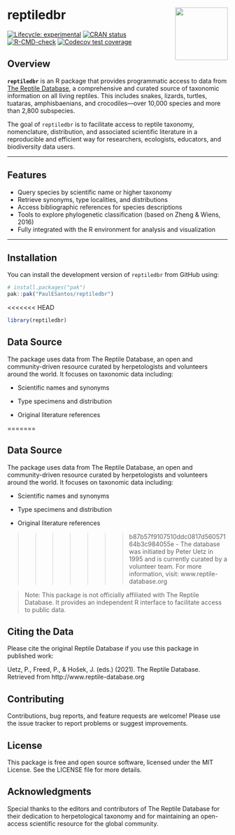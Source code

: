 # reptiledbr <img src="man/figures/logo.png" align="right" width="120"/>

<!-- badges: start -->
[![Lifecycle: experimental](https://img.shields.io/badge/lifecycle-experimental-orange.svg)](https://lifecycle.r-lib.org/articles/stages.html#experimental)
[![CRAN status](https://www.r-pkg.org/badges/version/reptiledbr)](https://CRAN.R-project.org/package=reptiledbr)
[![R-CMD-check](https://github.com/PaulESantos/reptiledbr/actions/workflows/R-CMD-check.yaml/badge.svg)](https://github.com/PaulESantos/reptiledbr/actions/workflows/R-CMD-check.yaml)
[![Codecov test coverage](https://codecov.io/gh/PaulESantos/reptiledbr/graph/badge.svg)](https://app.codecov.io/gh/PaulESantos/reptiledbr)
<!-- badges: end -->

## Overview

**`reptiledbr`** is an R package that provides programmatic access to data from [The Reptile Database](http://www.reptile-database.org), a comprehensive and curated source of taxonomic information on all living reptiles. This includes snakes, lizards, turtles, tuataras, amphisbaenians, and crocodiles—over 10,000 species and more than 2,800 subspecies.

The goal of `reptiledbr` is to facilitate access to reptile taxonomy, nomenclature, distribution, and associated scientific literature in a reproducible and efficient way for researchers, ecologists, educators, and biodiversity data users.

---

## Features

- Query species by scientific name or higher taxonomy
- Retrieve synonyms, type localities, and distributions
- Access bibliographic references for species descriptions
- Tools to explore phylogenetic classification (based on Zheng & Wiens, 2016)
- Fully integrated with the R environment for analysis and visualization

---

## Installation

You can install the development version of `reptiledbr` from GitHub using:

```r
# install.packages("pak")
pak::pak("PaulESantos/reptiledbr")
```
<<<<<<< HEAD
```r
library(reptiledbr)
```


## Data Source

The package uses data from The Reptile Database, an open and community-driven resource curated by herpetologists and volunteers around the world. It focuses on taxonomic data including:

- Scientific names and synonyms

- Type specimens and distribution

- Original literature references

=======

## Data Source

The package uses data from The Reptile Database, an open and community-driven resource curated by herpetologists and volunteers around the world. It focuses on taxonomic data including:

- Scientific names and synonyms

- Type specimens and distribution

- Original literature references

>>>>>>> b87b57f9107510ddc0817d56057164b3c984055e
- The database was initiated by Peter Uetz in 1995 and is currently curated by a volunteer team. For more information, visit: www.reptile-database.org

> Note: This package is not officially affiliated with The Reptile Database. It provides an independent R interface to facilitate access to public data.

## Citing the Data

Please cite the original Reptile Database if you use this package in published work:

Uetz, P., Freed, P., & Hošek, J. (eds.) (2021). The Reptile Database. Retrieved from http://www.reptile-database.org

## Contributing

Contributions, bug reports, and feature requests are welcome! Please use the issue tracker to report problems or suggest improvements.

## License

This package is free and open source software, licensed under the MIT License. See the LICENSE file for more details.

## Acknowledgments

Special thanks to the editors and contributors of The Reptile Database for their dedication to herpetological taxonomy and for maintaining an open-access scientific resource for the global community.



